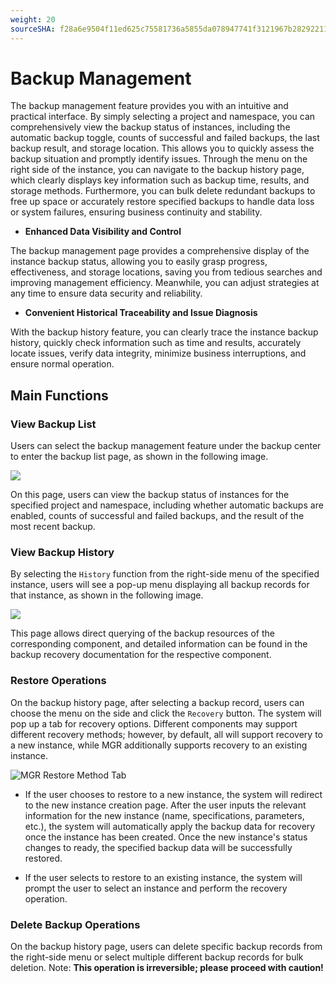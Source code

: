 ```yaml
---
weight: 20
sourceSHA: f28a6e9504f11ed625c75581736a5855da078947741f3121967b2829221100f4
---
```


# Backup Management

The backup management feature provides you with an intuitive and practical interface. By simply selecting a project and namespace, you can comprehensively view the backup status of instances, including the automatic backup toggle, counts of successful and failed backups, the last backup result, and storage location. This allows you to quickly assess the backup situation and promptly identify issues. Through the menu on the right side of the instance, you can navigate to the backup history page, which clearly displays key information such as backup time, results, and storage methods. Furthermore, you can bulk delete redundant backups to free up space or accurately restore specified backups to handle data loss or system failures, ensuring business continuity and stability.

- **Enhanced Data Visibility and Control**

The backup management page provides a comprehensive display of the instance backup status, allowing you to easily grasp progress, effectiveness, and storage locations, saving you from tedious searches and improving management efficiency. Meanwhile, you can adjust strategies at any time to ensure data security and reliability.

- **Convenient Historical Traceability and Issue Diagnosis**

With the backup history feature, you can clearly trace the instance backup history, quickly check information such as time and results, accurately locate issues, verify data integrity, minimize business interruptions, and ensure normal operation.

## Main Functions

### View Backup List

Users can select the backup management feature under the backup center to enter the backup list page, as shown in the following image.

![](./assets/backup-list.png)

On this page, users can view the backup status of instances for the specified project and namespace, including whether automatic backups are enabled, counts of successful and failed backups, and the result of the most recent backup.

### View Backup History

By selecting the `History` function from the right-side menu of the specified instance, users will see a pop-up menu displaying all backup records for that instance, as shown in the following image.

![](./assets/backup-history.png)

This page allows direct querying of the backup resources of the corresponding component, and detailed information can be found in the backup recovery documentation for the respective component.

### Restore Operations

On the backup history page, after selecting a backup record, users can choose the menu on the side and click the `Recovery` button. The system will pop up a tab for recovery options. Different components may support different recovery methods; however, by default, all will support recovery to a new instance, while MGR additionally supports recovery to an existing instance.

![MGR Restore Method Tab](./assets/restore-from-backup-history.png)

- If the user chooses to restore to a new instance, the system will redirect to the new instance creation page. After the user inputs the relevant information for the new instance (name, specifications, parameters, etc.), the system will automatically apply the backup data for recovery once the instance has been created. Once the new instance's status changes to ready, the specified backup data will be successfully restored.

- If the user selects to restore to an existing instance, the system will prompt the user to select an instance and perform the recovery operation.

### Delete Backup Operations

On the backup history page, users can delete specific backup records from the right-side menu or select multiple different backup records for bulk deletion. Note: **This operation is irreversible; please proceed with caution!**
